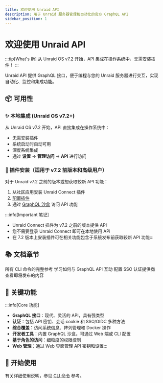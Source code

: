 ```yaml
---
title: 欢迎使用 Unraid API
description: 用于 Unraid 服务器管理和自动化的官方 GraphQL API
sidebar_position: 1
---
```



# 欢迎使用 Unraid API

:::tip[What's 新]
从 Unraid OS v7.2 开始，API 集成在操作系统中，无需安装插件！
:::

Unraid API 提供 GraphQL 接口，便于编程与您的 Unraid 服务器进行交互，实现自动化、监控和集成功能。

## 📦 可用性

### ✨ 本地集成 (Unraid OS v7.2+)

从 Unraid OS v7.2 开始，API 直接集成在操作系统中：

- 无需安装插件
- 系统启动时自动可用
- 深度系统集成
- 通过 **设置** → **管理访问** → **API** 进行访问

### 🔌 插件安装（适用于 v7.2 前版本和高级用户）

对于 Unraid v7.2 之前的版本或想获取较新 API 功能：

1. 从社区应用安装 Unraid Connect 插件
2. [配置插件](./how-to-use-the-api.mdx#enabling-the-graphql-sandbox)
3. 通过 [GraphQL 沙盒](./how-to-use-the-api.mdx) 访问 API 功能

:::info[Important 笔记]

- Unraid Connect 插件为 v7.2 之前的版本提供 API
- 您不需要登录 Unraid Connect 即可在本地使用 API
- 在 7.2 版本上安装插件可在相关功能包含于系统发布前获取较新 API 功能:::

## 📚 文档章节

<div style={{display: 'grid', gridTemplateColumns: 'repeat(auto-fit, minmax(250px, 1fr))', gap: '1rem'}}>
  <Card title="CLI命令" icon="终端" href="./cli">
    所有 CLI 命令的完整参考
  </Card>

  <Card title="使用 API" icon="代码" href="./how-to-use-the-api">
    学习如何与 GraphQL API 互动
  </Card>

  <Card title="OIDC 设置" icon="护盾" href="./oIDC提供商设置">
    配置 SSO 认证提供商
  </Card>

  <Card title="即将推出的功能" icon="火箭" href="./即将推出的功能">
    查看即将发布的内容
  </Card>
</div>

## 🌟 关键功能

:::info[Core 功能]

- **GraphQL 接口**：现代、灵活的 API，具有强类型
- **认证**：包括 API 密钥、会话 cookie 和 SSO/OIDC 多种方法
- **综合覆盖**：访问系统信息、阵列管理和 Docker 操作
- **开发者工具**：内置 GraphQL 沙盒，可通过 Web 端或 CLI 配置
- **基于角色的访问**：细粒度的权限控制
- **Web 管理**：通过 Web 界面管理 API 密钥和设置:::

## 🚀 开始使用

<Tabs>
  <TabItem value="v72" label="Unraid OS v7.2+" default>
    <GetStartedV72 />
  </TabItem>

  <TabItem value="较旧" label="7.2版本前">
    <GetStartedPre72 />
  </TabItem>
</Tabs>

有关详细使用说明，参见 [CLI 命令](./cli) 参考。
